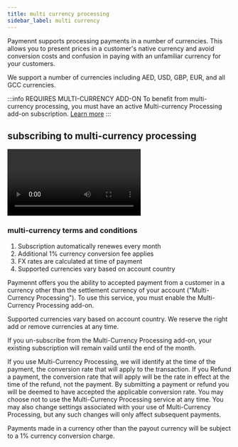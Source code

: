 ```yaml
---
title: multi currency processing
sidebar_label: multi currency
---
```


Paymennt supports processing payments in a number of currencies. This allows you to present prices in a customer's native currency and avoid conversion costs and confusion in paying with an unfamiliar currency for your customers.

We support a number of currencies including AED, USD, GBP, EUR, and all GCC currencies.

:::info REQUIRES MULTI-CURRENCY ADD-ON
To benefit from multi-currency processing, you must have an active Multi-currency Processing add-on subscription. [Learn more](/guides/manage/add-ons/manage)
:::

## subscribing to multi-currency processing
<div class="row">
  <div class="col col--12">
    <Video
      url="CSfF-UVIQeE"
      title="multi-currency processing add-on - paymennt.com">
    </Video>
  </div>
</div>

### multi-currency terms and conditions

1. Subscription automatically renewes every month
2. Additional 1% currency conversion fee applies
3. FX rates are calculated at time of payment
4. Supported currencies vary based on account country


Paymennt offers you the ability to accepted payment from a customer in a currency other than the settlement currency of your account ("Multi-Currency Processing"). To use this service, you must enable the Multi-Currency Processing add-on.

Supported currencies vary based on account country. We reserve the right add or remove currencies at any time.

If you un-subscribe from the Multi-Currency Processing add-on, your existing subscription will remain vaild until the end of the month.

If you use Multi-Currency Processing, we will identify at the time of the payment, the conversion rate that will apply to the transaction. If you Refund a payment, the conversion rate that will apply will be the rate in effect at the time of the refund, not the payment. By submitting a payment or refund you will be deemed to have accepted the applicable conversion rate. You may choose not to use the Multi-Currency Processing service at any time. You may also change settings associated with your use of Multi-Currency Processing, but any such changes will only affect subsequent payments.

Payments made in a currency other than the payout currency will be subject to a 1% currency conversion charge.

